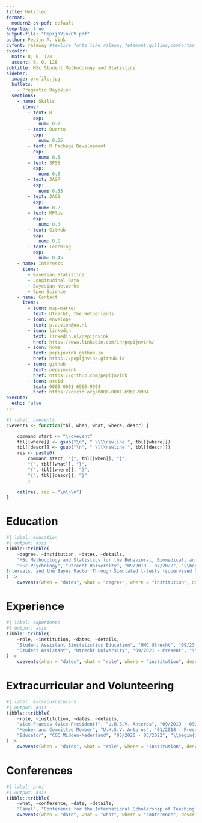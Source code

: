 ```yaml
---
title: Untitled
format:
  modern2-cv-pdf: default
keep-tex: true
output-file: "PepijnVinkCV.pdf"
author: Pepijn A. Vink
cvfont: raleway #texlive fonts like raleway,fetamont,gillius,comfortaa
cvcolor: 
  main: 0, 0, 128
  accent: 0, 0, 128
jobtitle: MSc Student Methodology and Statistics
sidebar:
  image: profile.jpg
  bullets:
    - Pragmatic Bayesian
  sections: 
    - name: Skills
      items:
        - text: R
          exp:
            num: 0.7
        - text: Quarto
          exp:
            num: 0.55
        - text: R Package Development
          exp: 
            num: 0.3
        - text: SPSS
          exp:
            num: 0.6
        - text: JASP
          exp:
            num: 0.55
        - text: JAGS
          exp:
            num: 0.2
        - text: MPlus
          exp:
            num: 0.3
        - text: GitHub
          exp:
            num: 0.5
        - text: Teaching
          exp:
            num: 0.45
    - name: Interests
      items:
        - Bayesian Statistics
        - Longitudinal Data
        - Bayesian Networks
        - Open Science
    - name: Contact
      items:
        - icon: map-marker
          text: Utrecht, the Netherlands
        - icon: envelope
          text: p.a.vink@uu.nl
        - icon: linkedin
          text: linkedin.nl/pepijnvink
          href: https://www.linkedin.com/in/pepijnvink/
        - icon: home
          text: pepijnvink.github.io
          href: https://pepijnvink.github.io
        - icon: github
          text: pepijnvink
          href: https://github.com/pepijnvink
        - icon: orcid
          text: 0000-0001-6960-9904
          href: https://orcid.org/0000-0001-6960-9904    
execute: 
  echo: false
---
```


```r
#| label: cvevents
cvevents <- function(tbl, when, what, where, descr) {

    command_start <- "\\cvevent"
    tbl[[where]] <- gsub("\n", " \\\\newline ", tbl[[where]])
    tbl[[descr]] <- gsub("\n", " \\\\newline ", tbl[[descr]])
    res <- paste0(
        command_start, "{", tbl[[when]], "}", 
        "{", tbl[[what]], "}",
        "{", tbl[[where]], "}",
        "{", tbl[[descr]], "}"
        )

    cat(res, sep = "\n\n\n")
}
```

# Education

```r
#| label: education
#| output: asis
tibble::tribble(
    ~degree, ~institution, ~dates, ~details,
    "MSc Methodology and Statistics for the Behavioral, Biomedical, and Social Sciences (Research)", "Utrecht University", "09/2022 - Present", "\\begin{itemize}\\item Courses on multivariate statistics, survey data analysis, mathematical statistics, programming, Bayesian statistics, multilevel models, psychometrics, causal inference, structural equation modeling, markup languages, and data science.\\item Thesis on implementation of causal inference methods in the Random Intercept Cross-Lagged Panel Model (supervised by prof. dr. Ellen Hamaker and Jeroen Mulder).\\item Traineeship on Bayesian algorithms for structure learning of Bayesian networks (supervised by dr. Maarten Marsman and dr. Noémi Schuurman).\\end{itemize}",
    "BSc Psychology", "Utrecht University", "09/2019 - 07/2022", "\\begin{itemize}\\item Specialization in Social Psychology. Average grade: 7.8.\\item Thesis: Frequentism vs Bayesianism: A Conceptual and Quantitative Comparison of NHST, Confidence Intervals, Credible
Intervals, and the Bayes Factor Through Simulated t-tests (supervised by prof. dr. Irene Klugkist and Thijs Carrière). Grade: 8.5.\\end{itemize}", "VWO", "Christelijk Lyceum Zeist", "2010 - 2016", "\\begin{itemize}\\item Specialized in natural sciences. Followed the bilingual education programme.\\end{itemize}"
) |>
    cvevents(when = "dates", what = "degree", where = "institution", descr = "details")
```

# Experience

```r
#| label: experience
#| output: asis
tibble::tribble(
    ~role, ~institution, ~dates, ~details,
    "Student Assistant Biostatistics Education", "UMC Utrecht", "09/23 - Present", "\\begin{itemize}\\item Taught practicals for the courses ‘Classical Methods in Data Analysis (MSc Epidemiology)’ and ‘Epidemiology and Big Data (MSc Applied Data Science)’.\\end{itemize}",
    "Student Assistant", "Utrecht University", "09/2021 - Present", "\\begin{itemize}\\item Teaching assistent for several bachelor courses for the faculty of social and behavioral sciences. This includes independently teaching workgroups as well as practicals for SPSS, JASP, R, and NVivo.\\item Practical teacher for UU summer school courses on MPlus.\\item Since September 2022 involved as a research assistant for Hanne Oberman. Tasks include programming for the {ggmice} package, preprocessing data, and working on a case study for a manuscript.\\item Since November 2022 involved as a research assistant on the biennial Open Science Monitor.\\end{itemize}", "Side-jobs", "", "2014-2019", "\\begin{itemize}\\item Supermarkt worker (2014-2016)\\item Dishwasher at a restaurant (2016-2019)\\item Sales employee at a shoe store (2019)\\end{itemize}"
) |>
    cvevents(when = "dates", what = "role", where = "institution", descr = "details")
```

# Extracurricular and Volunteering
```r
#| label: extracurriculars
#| output: asis
tibble::tribble(
    ~role, ~institution, ~dates, ~details,
    "Vice-Praeses (Vice-President)", "U.H.S.V. Anteros", "09/2019 - 09/2020", "\\begin{itemize}\\item U.H.S.V. Anteros is an LGBT+ Student Association in Utrecht.\\item As Vice-President, I was mainly involved with maintaing relationships with other associations, occasionally chairing meetings, and supervising some committees, as well as other smaller tasks.\\end{itemize}",
    "Member and Committee Member", "U.H.S.V. Anteros", "01/2018 - Present", "\\begin{itemize}\\item Committees include: travel committee, lustrum committee, themed drinks committee, party committee, internal regulations committee, and the selection committee for choosing the new board.\\end{itemize}",
    "Educator", "COC Midden-Nederland", "05/2020 - 05/2022", "\\begin{itemize}\\item COC Midden-Nederland is a regional organization that advocates for LGBTI+ rights.\\item As an educator, I taught guest lessons at high school on LGBTI+ experiences.\\end{itemize}"
) |>
    cvevents(when = "dates", what = "role", where = "institution", descr = "details")
```

# Conferences

```r
#| label: proj
#| output: asis
tibble::tribble(
    ~what, ~conference, ~date, ~details,
    "Panel", "Conference for the International Scholarship of Teaching and Learning (ISOTL)",  "09/11/2023", "\\begin{itemize}\\item Panel on the role of open science in teaching in higher education.\\end{itemize}") |>
    cvevents(when = "date", what = "what", where = "conference", descr = "details")
```
